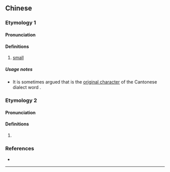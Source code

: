 ==Chinese==

===Etymology 1===
{{zh-forms}}
{{zh-wp|yue}}

====Pronunciation====
{{zh-pron
|m=jié
|c=zit3
|mc=y
|oc=y
|cat=
}}

====Definitions====
{{zh-hanzi}}

# {{zh-obsolete}} [[small]]

=====Usage notes=====
* It is sometimes argued that {{l|zh|尐}} is the [[本字|original character]] of the Cantonese dialect word {{zh-l|尐|tr=di1}}.

===Etymology 2===
{{zh-forms}}

====Pronunciation====
{{zh-pron
|m=jī
|c=zik1
|mc=y
|oc=y
|cat=
}}

====Definitions====
{{zh-hanzi}}

# {{rfdef|zh}}

===References===
* {{R:yue:mfccd}}

----